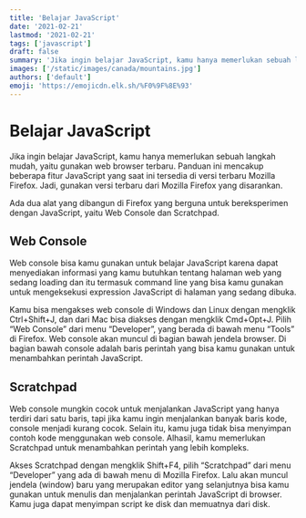 ```yaml
---
title: 'Belajar JavaScript'
date: '2021-02-21'
lastmod: '2021-02-21'
tags: ['javascript']
draft: false
summary: 'Jika ingin belajar JavaScript, kamu hanya memerlukan sebuah langkah mudah, yaitu gunakan web browser terbaru. Panduan ini mencakup beberapa fitur JavaScript yang saat ini tersedia di versi terbaru Mozilla Firefox.'
images: ['/static/images/canada/mountains.jpg']
authors: ['default']
emoji: 'https://emojicdn.elk.sh/%F0%9F%8E%93'
---
```


# Belajar JavaScript

Jika ingin belajar JavaScript, kamu hanya memerlukan sebuah langkah mudah, yaitu gunakan web browser terbaru. Panduan ini mencakup beberapa fitur JavaScript yang saat ini tersedia di versi terbaru Mozilla Firefox. Jadi, gunakan versi terbaru dari Mozilla Firefox yang disarankan.

Ada dua alat yang dibangun di Firefox yang berguna untuk bereksperimen dengan JavaScript, yaitu Web Console dan Scratchpad.

## Web Console

Web console bisa kamu gunakan untuk belajar JavaScript karena dapat menyediakan informasi yang kamu butuhkan tentang halaman web yang sedang loading dan itu termasuk command line yang bisa kamu gunakan untuk mengeksekusi expression JavaScript di halaman yang sedang dibuka.

Kamu bisa mengakses web console di Windows dan Linux dengan mengklik Ctrl+Shift+J, dan dari Mac bisa diakses dengan mengklik Cmd+Opt+J. Pilih “Web Console” dari menu “Developer”, yang berada di bawah menu “Tools” di Firefox. Web console akan muncul di bagian bawah jendela browser. Di bagian bawah console adalah baris perintah yang bisa kamu gunakan untuk menambahkan perintah JavaScript.

## Scratchpad

Web console mungkin cocok untuk menjalankan JavaScript yang hanya terdiri dari satu baris, tapi jika kamu ingin menjalankan banyak baris kode, console menjadi kurang cocok. Selain itu, kamu juga tidak bisa menyimpan contoh kode menggunakan web console. Alhasil, kamu memerlukan Scratchpad untuk menambahkan perintah yang lebih kompleks.

Akses Scratchpad dengan mengklik Shift+F4, pilih “Scratchpad” dari menu “Developer” yang ada di bawah menu di Mozilla Firefox. Lalu akan muncul jendela (window) baru yang merupakan editor yang selanjutnya bisa kamu gunakan untuk menulis dan menjalankan perintah JavaScript di browser. Kamu juga dapat menyimpan script ke disk dan memuatnya dari disk.
